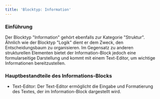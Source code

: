 ```yaml
---
title: 'Blocktyp: Information'
---
```


### Einführung

Der Blocktyp "Information" gehört ebenfalls zur Kategorie "Struktur". Ähnlich wie der Blocktyp "Logik" dient er dem Zweck, den Entscheidungsbaum zu organisieren. Im Gegensatz zu anderen strukturellen Elementen bietet der Information-Block jedoch eine formularseitige Darstellung und kommt mit einem Text-Editor, um wichtige Informationen bereitzustellen.

### Hauptbestandteile des Informations-Blocks

* Text-Editor: Der Text-Editor ermöglicht die Eingabe und Formatierung des Textes, der im Information-Block dargestellt wird.
